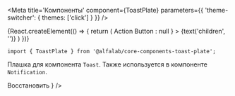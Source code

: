 

<Meta
    title='Компоненты'
    component={ToastPlate}
    parameters={{ 'theme-switcher': { themes: ['click'] } }}
/>

<!-- Canvas -->

<Story name='ToastPlate'>
    {React.createElement(() => {
        return (
            <ToastPlate
                badge={select('badge', ['negative', 'positive', 'attention', undefined], 'positive')}
                title={text('title', 'Toast Title')}
                hasCloser={boolean('hasCloser', true)}
                block={boolean('block', false)}
                onClose={Function.prototype}
                actionButton={boolean('renderActionButton', false) ? <Button view="ghost" inverted={true} size="s">Action Button</Button> : null }
            >
                {text('children', '')}
            </ToastPlate>
        )
    })}
</Story>

<!-- Docs -->

<ComponentHeader
    name='ToastPlate'
    version={version}
    package={name}
    stage={2}
    design='https://www.figma.com/file/KlFOLLkKO8rtvvQE3RXuhq/Click-Library?node-id=15915%3A56409'
/>

```tsx
import { ToastPlate } from '@alfalab/core-components-toast-plate';
```

Плашка для компонента `Toast`. Также используется в компоненте `Notification`.

<Preview>
    <ToastPlate
        badge='positive'
        title='Поздравляем, полный успех'
        hasCloser={true}
        block={true}
        onClose={Function.prototype}
        actionButton={<Button inverted={true} view="ghost" size="s">Восстановить</Button> }
    />
</Preview>

<Props of={ToastPlate} />
